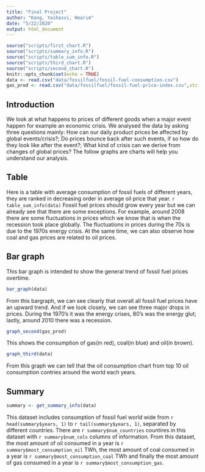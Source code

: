 ```yaml
---
title: "Final Project"
author: "Kang, Yashasvi, Hearim"
date: "5/22/2020"
output: html_document
---
```


```r
source("scripts/first_chart.R")
source("scripts/summary_info.R")
source("scripts/table_sum_info.R")
source("scripts/third_chart.R")
source("scripts/second_chart.R")
knitr::opts_chunk$set(echo = TRUE)
data <- read.csv("data/fossilfuel/fossil-fuel-consumption.csv")
gas_prod <- read.csv("data/fossilfuel/fossil-fuel-price-index.csv",stringsAsFactors = FALSE)
```

## Introduction

We look at what happens to prices of different goods when a major event happen for example an economic crisis. We analysed the data by asking three questions mainly: How can our daily product prices be affected by global events/crisis?; Do prices bounce back after such events, if so how do they look like after the event?; What kind of crisis can we derive from changes of global prices? The follow graphs are charts will help you understand our analysis.

## Table
Here is a table with average consumption of fossil fuels of different years, they are ranked in decreasing order in average oil price that year.
`r table_sum_info(data)`
Fossil fuel prices should grow every year but we can already see that there are some exceptions. For example, around 2008 there are some fluctuations in prices which we know that is when the recession took place globally. The fluctuations in prices during the 70s is due to the 1970s energy crisis. At the same time, we can also observe how coal and gas prices are related to oil prices.

## Bar graph
This bar graph is intended to show the general trend of fossil fuel prices overtime.

```r
bar_graph(data)
```

From this bargraph, we can see clearly that overall all fossil fuel prices have an upward trend. And if we look closely, we can see three major drops in prices. During the 1970's it was the energy crises, 80's was the energy glut; lastly, around 2010 there was a recession.

```r
graph_second(gas_prod)
```

This shows the consumption of gas(in red), coal(in blue) and oil(in brown). 


```r
graph_third(data)
```

From this graph we can tell that the oil consumption chart from top 10 oil consumption contries around the world each years. 

## Summary
```r
summary <- get_summary_info(data)
```

This dataset includes consumption of fossil fuel world wide from `r head(summary$years, 1)` to `r tail(summary$years, 1)`, separated by different countries. There are `r summary$num_countries` countires in this dataset with `r summary$num_cols` columns of information. From this dataset, the most amount of oil consumed in a year is `r summary$most_consumption_oil` TWh, the most amount of coal consumed in a year is `r summary$most_consumption_coal` TWh and finally the most amount of gas consumed in a year is `r summary$most_consumption_gas`.